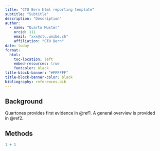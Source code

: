 ```yaml
---
title: "CTU Bern html reporting template"
subtitle: "Subtitle"
description: "Description"
author:
  - name: "Quarto Muster"
    orcid: 111
    email: "xxx@ctu.unibe.ch"
    affiliation: "CTU Bern"
date: today
format:
  html:
    toc-location: left
    embed-resources: true
    fontcolor: black
title-block-banner: "#FFFFFF"
title-block-banner-color: black
bibliography: references.bib
---
```


<style>

.quarto-title-block .quarto-title-banner {
  background-image: url(ub_Logo_english_2019_RGB_wb.png);
  background-size: 300px;
  background-position: right;
  background-repeat: no-repeat;
  padding-left: 0px;
  background-origin: content-box;
}

</style>


## Background

Quartones provides first evidence in @ref1. A general overview is provided in @ref2.

## Methods

```r
1 + 1
```
